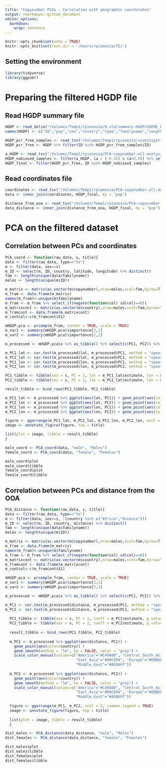 ```yaml
---
title: "Copynumber PCAs - Correlation with geographic coordinates"
output: rmarkdown::github_document
editor_options: 
  markdown: 
    wrap: sentence
---
```


```r
knitr::opts_chunk$set(echo = TRUE)
knitr::opts_knit$set(root.dir = '/Users/rpianezza/TE/')
```


## Setting the environment
```r
library(tidyverse)
library(ggpubr)
```

# Preparing the filtered HGDP file

## Read HGDP summary file
```r
HGDP <- read_delim("/Volumes/Temp1/rpianezza/0.old/summary-HGDP/USEME_HGDP_complete_reflib6.2_mq10_batchinfo_cutoff0.01.txt")
names(HGDP) <- c("ID","pop","sex","country","type","familyname","length","reads","copynumber","batch")

HGDP_pcr_free_samples <- read_tsv("/Volumes/Temp1/rpianezza/investigation/HGDP-no-PCR/HGDP-only-pcr-free-samples.tsv", col_names = "ID")
HGDP_pcr_free <- HGDP %>% filter(ID %in% HGDP_pcr_free_samples$ID)

a_HGDP <- read_tsv("/Volumes/Temp1/rpianezza/PCA-copynumber-all-analysis/a_HGDP.tsv")
HGDP_nobiased_samples <- filter(a_HGDP, (a > (-0.5)) & (a<0.5)) %>% select(ID) %>% pull()
HGDP_final <- filter(HGDP_pcr_free, ID %in% HGDP_nobiased_samples)
```

## Read coordinates file
```r
coordinates <- read_tsv("/Volumes/Temp1/rpianezza/PCA-copynumber-all-analysis/american-to-east.tsv", col_names = c("pop", "region", "latitude", "longitude")) %>% select(pop, latitude, longitude)
data <- inner_join(coordinates, HGDP_final, by = "pop")

distance_from_ooa <- read_tsv("/Volumes/Temp1/rpianezza/PCA-copynumber-all-analysis/dist-from-ooa.tsv", col_names = c("pop", "region", "distance")) %>% select(pop, distance)
data_distance <- inner_join(distance_from_ooa, HGDP_final, by = "pop")
```

# PCA on the filtered dataset

## Correlation between PCs and coordinates
```r
PCA_coord <- function(raw_data, s, title){
data <- filter(raw_data, type=="te")
m <- filter(data, sex==s)
m_ID <- select(m, ID, country, latitude, longitude) %>% distinct()
fam <- length(unique(data$familyname))
males <- length(unique(m$ID))

m_matrix <- matrix(as.vector(m$copynumber),nrow=males,ncol=fam,byrow=T)
m_fram <- data.frame(m_matrix)
names(m_fram)<-unique(m$familyname)
m_fram <- m_fram %>% select_if(negate(function(col) sd(col)==0))
m_matrixcont <- matrix(as.vector(m$country),nrow=males,ncol=fam,byrow=T)
m_framcont <- data.frame(m_matrixcont)
m_contcol<-c(m_framcont$X1)

mHGDP.pca <- prcomp(m_fram, center = TRUE, scale = TRUE)
m_var1 <- summary(mHGDP.pca)$importance[2,1]
m_var2 <- summary(mHGDP.pca)$importance[2,2]

m_processed <- mHGDP.pca$x %>% as_tibble() %>% select(c(PC1, PC2)) %>% mutate(ID = m_ID$ID, lat=m_ID$latitude, lon=m_ID$longitude, country=m_ID$country) %>% relocate(ID, .before = PC1)

m_PC1_lat <- cor.test(m_processed$lat, m_processed$PC1, method = "spearman")
m_PC2_lat <- cor.test(m_processed$lat, m_processed$PC2, method = "spearman")
m_PC1_lon <- cor.test(m_processed$lon, m_processed$PC1, method = "spearman")
m_PC2_lon <- cor.test(m_processed$lon, m_processed$PC2, method = "spearman")

PC1_tibble <- tibble(sex = s, PC = 1, lat = m_PC1_lat$estimate, lon = m_PC1_lon$estimate, p_value = m_PC1_lat$p.value)
PC2_tibble <- tibble(sex = s, PC = 2, lat = m_PC2_lat$estimate, lon = m_PC2_lon$estimate, p_value = m_PC2_lat$p.value)

result_tibble <- bind_rows(PC1_tibble, PC2_tibble)

m_PC1_lat <- m_processed %>% ggplot(aes(lat, PC1)) + geom_point(aes(color=country)) + geom_smooth(method = "lm", se = FALSE, color = "grey")
m_PC2_lat <- m_processed %>% ggplot(aes(lat, PC2)) + geom_point(aes(color=country)) + geom_smooth(method = "lm", se = FALSE, color = "grey")
m_PC1_lon <- m_processed %>% ggplot(aes(lon, PC1)) + geom_point(aes(color=country)) + geom_smooth(method = "lm", se = FALSE, color = "grey")
m_PC2_lon <- m_processed %>% ggplot(aes(lon, PC2)) + geom_point(aes(color=country)) + geom_smooth(method = "lm", se = FALSE, color = "grey")

figure <- ggarrange(m_PC1_lat, m_PC2_lat, m_PC1_lon, m_PC2_lon, ncol = 2, nrow = 2, common.legend = TRUE)
image <- annotate_figure(figure, top = title)

list(plot = image, tibble = result_tibble)
}
```

```r
male_coord <- PCA_coord(data, "male", "Males")
female_coord <- PCA_coord(data, "female", "Females")

male_coord$plot
male_coord$tibble
female_coord$plot
female_coord$tibble
```


## Correlation between PCs and distance from the OOA

```r
PCA_distance <- function(raw_data, s, title){
data <- filter(raw_data, type=="te")
m <- filter(data, sex==s, !(country %in% c("Africa","Oceania")))
m_ID <- select(m, ID, country, distance) %>% distinct()
fam <- length(unique(data$familyname))
males <- length(unique(m$ID))

m_matrix <- matrix(as.vector(m$copynumber),nrow=males,ncol=fam,byrow=T)
m_fram <- data.frame(m_matrix)
names(m_fram)<-unique(m$familyname)
m_fram <- m_fram %>% select_if(negate(function(col) sd(col)==0))
m_matrixcont <- matrix(as.vector(m$country),nrow=males,ncol=fam,byrow=T)
m_framcont <- data.frame(m_matrixcont)
m_contcol<-c(m_framcont$X1)

mHGDP.pca <- prcomp(m_fram, center = TRUE, scale = TRUE)
m_var1 <- summary(mHGDP.pca)$importance[2,1]
m_var2 <- summary(mHGDP.pca)$importance[2,2]

m_processed <- mHGDP.pca$x %>% as_tibble() %>% select(c(PC1, PC2)) %>% mutate(ID=m_ID$ID, distance=m_ID$distance, country=m_ID$country) %>% relocate(ID, .before = PC1)

m_PC1 <- cor.test(m_processed$distance, m_processed$PC1, method = "spearman")
m_PC2 <- cor.test(m_processed$distance, m_processed$PC2, method = "spearman")
  
  PC1_tibble <- tibble(sex = s, PC = 1, coeff = m_PC1$estimate, p_value = m_PC1$p.value)
  PC2_tibble <- tibble(sex = s, PC = 2, coeff = m_PC2$estimate, p_value = m_PC2$p.value)
  
  result_tibble <- bind_rows(PC1_tibble, PC2_tibble)
  
  m_PC1 <- m_processed %>% ggplot(aes(distance, PC1)) + 
    geom_point(aes(color=country)) + 
    geom_smooth(method = "lm", se = FALSE, color = "grey") + 
    scale_color_manual(values=c("America"="#C49A00", "Central_South_Asia"="#53B400", 
                                "East_Asia"="#00C094", "Europe"="#00B6EB", 
                                "Middle_East"="#A58AFF"))
  
  m_PC2 <- m_processed %>% ggplot(aes(distance, PC2)) + 
    geom_point(aes(color=country)) + 
    geom_smooth(method = "lm", se = FALSE, color = "grey") + 
    scale_color_manual(values=c("America"="#C49A00", "Central_South_Asia"="#53B400", 
                                "East_Asia"="#00C094", "Europe"="#00B6EB", 
                                "Middle_East"="#A58AFF"))
  
  figure <- ggarrange(m_PC1, m_PC2, ncol = 2, common.legend = TRUE)
  image <- annotate_figure(figure, top = title)
  
  list(plot = image, tibble = result_tibble)
  }
```

```r
dist_males <- PCA_distance(data_distance, "male", "Males")
dist_females <- PCA_distance(data_distance, "female", "Females")

dist_males$plot
dist_males$tibble
dist_females$plot
dist_females$tibble
```
